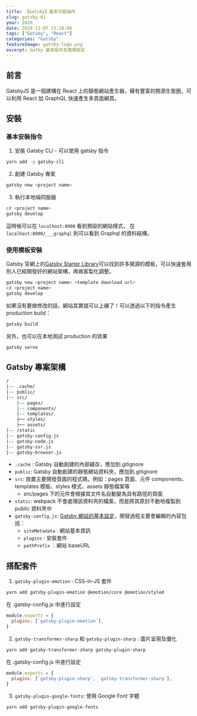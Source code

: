 ```yaml
---
title: 【Gatsby】基本功能操作
slug: gatsby-01
year: 2020
date: 2020-11-07 13:10:08
tags: ["Gatsby", "React"]
categories: "Gatsby"
featureImage: gatsby-logo.png
excerpt: Gatby 基本指令及環境設定
---
```


## 前言

GatsbyJS 是一個建構在 React 上的靜態網站產生器，擁有豐富的開源生態圈，可以利用 React 加 GraphQL 快速產生多頁面網頁。

## 安裝

### 基本安裝指令

1. 安裝 Gatsby CLI - 可以使用 gatsby 指令

```bash
yarn add -g gatsby-cli
```

2. 創建 Gatsby 專案

```bash
gatsby new <project name>
```

3. 執行本地端伺服器

```bash
cd <project name>
gatsby develop
```

這時候可以在 `localhost:8000` 看到預設的網站樣式，
在 `localhost:8000/___graphql` 則可以看到 Graphql 的資料結構。

### 使用模板安裝

Gatsby 官網上的[Gatsby Starter Library](https://www.gatsbyjs.com/starters)可以找到許多開源的模板，可以快速套用別人已經開發好的網站架構，再做客製化調整。

```bash
gatsby new <project name> <template download url>
cd <project name>
gatsby develop
```

如果沒有要做修改的話，網站其實就可以上線了！可以透過以下的指令產生 production build：

```bash
gatsby build
```

另外，也可以在本地測試 production 的效果

```bash
gatsby serve
```

## Gatsby 專案架構

```bash
/
|-- .cache/
|-- public/
|-- src/
    |-- pages/
    |-- components/
    |-- templates/
    ├── styles/
    ├── assets/
|-- /static
|-- gatsby-config.js
|-- gatsby-node.js
|-- gatsby-ssr.js
|-- gatsby-browser.js
```

- `.cache` : Gatsby 自動創建的內部緩存，應加到.gitignore
- `public`: Gatsby 自動創建的靜態網站資料夾，應加到.gitignore
- `src`: 放置主要開發頁面的程式碼，例如：pages 頁面、元件 components、templates 模板、styles 樣式、assets 靜態檔案等
  - src/pages 下的元件會根據其文件名自動變為具有路徑的頁面
- `static`: webpack 不會處理該資料夾的檔案，而是將其原封不動地複製到 public 資料夾中
- `gatsby-config.js`: [Gatsby 網站的基本設定](https://www.gatsbyjs.com/docs/gatsby-config/)，開發過程主要會編輯的內容包括：
  - `siteMetadata` : 網站基本資訊
  - `plugins` : 安裝套件
  - `pathPrefix` ：網站 baseURL

## 搭配套件

1. `gatsby-plugin-emotion` : CSS-in-JS 套件

```bash
yarn add gatsby-plugin-emotion @emotion/core @emotion/styled
```

在 .gatsby-config.js 中進行設定

```javascript
module.exports = {
  plugins: [`gatsby-plugin-emotion`],
}
```

2. `gatsby-transformer-sharp` 和 `gatsby-plugin-sharp` : 圖片呈現及優化

```bash
yarn add gatsby-transformer-sharp gatsby-plugin-sharp
```

在 .gatsby-config.js 中進行設定

```javascript
module.exports = {
  plugins: [`gatsby-plugin-sharp`, `gatsby-transformer-sharp`],
}
```

3. `gatsby-plugin-google-fonts`: 使用 Google Font 字體

```bash
yarn add gatsby-plugin-google-fonts
```
